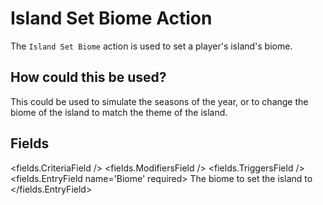 
# Island Set Biome Action 

The `Island Set Biome` action is used to set a player's island's biome.

## How could this be used?

This could be used to simulate the seasons of the year, or to change the biome of the island to match the theme of the island.


## Fields

<fields.CriteriaField />
<fields.ModifiersField />
<fields.TriggersField />
<fields.EntryField name='Biome' required>
     The biome to set the island to
</fields.EntryField>
